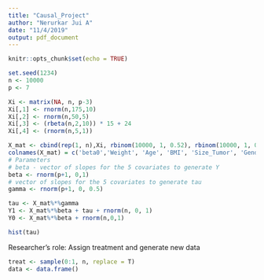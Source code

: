 ```yaml
---
title: "Causal_Project"
author: "Nerurkar Jui A"
date: "11/4/2019"
output: pdf_document
---
```


```r
knitr::opts_chunk$set(echo = TRUE)
```

```r
set.seed(1234)
n <- 10000
p <- 7

Xi <- matrix(NA, n, p-3)
Xi[,1] <- rnorm(n,175,10)
Xi[,2] <- rnorm(n,50,5)
Xi[,3] <- (rbeta(n,2,10)) * 15 + 24
Xi[,4] <- (rnorm(n,5,1))

X_mat <- cbind(rep(1, n),Xi, rbinom(10000, 1, 0.52), rbinom(10000, 1, 0.7), rbinom(10000, 1, 0.2))
colnames(X_mat) = c('beta0','Weight', 'Age', 'BMI', 'Size_Tumor', 'Gender', 'HBP', 'Relapse')
# Parameters 
# beta - vector of slopes for the 5 covariates to generate Y
beta <- rnorm(p+1, 0,1)
# vector of slopes for the 5 covariates to generate tau
gamma <- rnorm(p+1, 0, 0.5)

tau <- X_mat%*%gamma 
Y1 <- X_mat%*%beta + tau + rnorm(n, 0, 1)
Y0 <- X_mat%*%beta + rnorm(n,0,1)
```

```r
hist(tau)
```

Researcher's role:
Assign treatment and generate new data
```r
treat <- sample(0:1, n, replace = T)
data <- data.frame()
```

